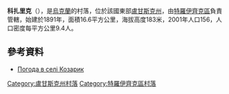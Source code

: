 {{coord|49|50|56|N|38|16|47|E|scale:100000|display=title}}

'''科扎里克'''（{{lang-uk|Козарик}}），是[[烏克蘭|烏克蘭]]的村落，位於該國東部[[盧甘斯克州|盧甘斯克州]]，由[[特羅伊齊克區|特羅伊齊克區]]負責管轄，始建於1891年，面積16.6平方公里，海拔高度183米，2001年人口156，人口密度每平方公里9.4人。

==參考資料==
* [http://weather.in.ua/ua/lyganskaja/10949 Погода в селі Козарик]

{{DEFAULTSORT:Козарик}}
[[Category:盧甘斯克州村落|Category:盧甘斯克州村落]]
[[Category:特羅伊齊克區村落|Category:特羅伊齊克區村落]]


{{Luhansk-geo-stub}}